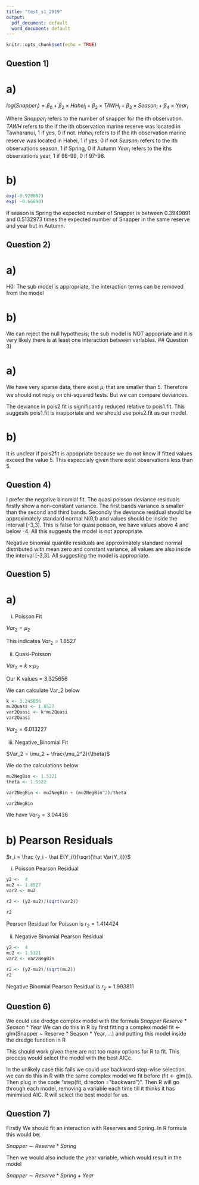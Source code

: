 ```yaml
---
title: "test_s1_2019"
output:
  pdf_document: default
  word_document: default
---
```


```r
knitr::opts_chunk$set(echo = TRUE)
```

## Question 1)

# a)

$log(Snapper_i) = \beta_0 +  \beta_2 \times Hahei_i  +  \beta_2 \times TAWH_i  +  \beta_3 \times Season_i +  \beta_4 \times Year_i$

Where $Snapper_i$ refers to the number of snapper for the ith observation.
$TAWH$ refers to the if the ith observation marine reserve was located in Tawharanui, 1 if yes, 0 if not.
$Hahei_i$ refers to if the ith observation marine reserve was located in Hahei, 1 if yes, 0 if not
$Season_i$ refers to the ith observations season, 1 if Spring, 0 if Autumn
$Year_i$ refers to the iths observations year, 1 if 98-99, 0 if 97-98.


# b)

```r
exp(-0.928897)
exp( -0.66690)
```

If season is Spring the expected number of Snapper is between 0.3949891 and 0.5132973 times the expected number of Snapper in the same reserve and year but in Autumn.

## Question 2)

# a)
H0: The sub model is appropriate, the interaction terms can be removed from the model

# b)
We can reject the null hypothesis; the sub model is NOT appopriate and it is very likely there is at least one interaction between variables.
## Question 3)

# a)
We have very sparse data, there exist $\mu_i$ that are smaller than 5. Therefore we should not reply on chi-squared tests. But we can compare deviances.

The deviance in pois2.fit is significantly reduced relative to pois1.fit. This suggests pois1.fit is inapporiate and we should use pois2.fit as our model.

# b)
It is unclear if pois2fit is appopriate because we do not know if fitted values exceed the value 5. This especcialy given there exist observations less than 5.

## Question 4)


I prefer the negative binomial fit. The quasi poisson deviance residuals firstly show a non-constant variance. The first bands variance is smaller than the second and third bands. Secondly the deviance residual should be approximately standard normal N(0,1) and values should be inside the interval [-3,3]. This is false for quasi poisson, we have values above 4 and below -4. All this suggests the model is not appropriate.

Negative binomial quantile residuals are approximately standard normal distributed with mean zero and constant variance, all values are also inside the interval [-3,3]. All suggesting the model is appropriate.



## Question 5)

# a)


i) Poisson Fit


$Var_2 = \mu_2$

This indicates $Var_2 = 1.8527$



ii) Quasi-Poisson

$Var_2 = k \times \mu_2$

Our K values = 3.325656

We can calculate Var_2 below
```r
k <- 3.245656
mu2Quasi <- 1.8527
var2Quasi <- k*mu2Quasi
var2Quasi

```

$Var_2 = 6.013227$






iii)  Negative_Binomial Fit

$Var_2 = \mu_2 + \frac{\mu_2^2}{\theta}$


We do the calculations below
```r
mu2NegBin <- 1.5321
theta <- 1.5522

var2NegBin <- mu2NegBin + (mu2NegBin^2)/theta

var2NegBin

```

We have $Var_2 = 3.04436$

# b) Pearson Residuals

$r_i = \frac {y_i - \hat E(Y_i)}{\sqrt{\hat Var(Y_i)}}$

i) Poisson Pearson Residual
```r

y2 <-  4
mu2 <- 1.8527
var2 <- mu2

r2 <- (y2-mu2)/(sqrt(var2))

r2

```

Pearson Residual for Poisson is $r_2 = 1.414424$



ii) Negative Binomial Pearson Residual

```r

y2 <-  4
mu2 <- 1.5321
var2 <- var2NegBin

r2 <- (y2-mu2)/(sqrt(mu2))
r2

```
Negative Binomial Pearson Residual is $r_2 = 1.993811$



## Question 6)

We could use dredge complex model with the formula $Snapper ~ Reserve * Season * Year$
We can do this in R by first fitting a complex model fit <- glm(Snapper ~ Reserve * Season * Year,
                                                                ...)
and putting this model inside the dredge function in R

                                                                
This should work given there are not too many options for R to fit. This process would select the model with the best AICc.

In the unlikely case this fails we could use backward step-wise selection. we can do this in R with the same complex model we fit before (fit <- glm()). Then plug in the code "step(fit, directon = "backward")". Then R will go through each model, removing a variable each time till it thinks it has minimised AIC. R will select the best model for us.

## Question 7)

Firstly We should fit an interaction with Reserves and Spring. In R formula this would be:

$Snapper \sim  Reserve*Spring$

Then we would also include the year variable, which would result in the model

$Snapper \sim Reserve*Spring + Year$

